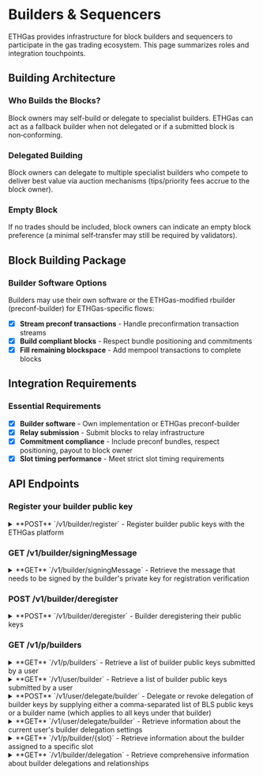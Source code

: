 
<!-- ---
sidebar_position: 2
--- -->

# Builders & Sequencers

<!-- :::info Role scope
This page focuses on Builders. For Developers see [Overview](/docs/developers/overview). 
For Validators see [Validator Overview](/docs/validators/overview). 
::: -->

ETHGas provides infrastructure for block builders and sequencers to participate in the gas trading ecosystem. This page summarizes roles and integration touchpoints.

## Building Architecture

<div className="row">
  <div className="col col--4">
    <div className="feature-card">
      <h3>Who Builds the Blocks?</h3>
      <p>Block owners may self-build or delegate to specialist builders. ETHGas can act as a fallback builder when not delegated or if a submitted block is non‑conforming.</p>
    </div>
  </div>
  <div className="col col--4">
    <div className="feature-card">
      <h3>Delegated Building</h3>
      <p>Block owners can delegate to multiple specialist builders who compete to deliver best value via auction mechanisms (tips/priority fees accrue to the block owner).</p>
    </div>
  </div>
  <div className="col col--4">
    <div className="feature-card">
      <h3>Empty Block</h3>
      <p>If no trades should be included, block owners can indicate an empty block preference (a minimal self‑transfer may still be required by validators).</p>
    </div>
  </div>
</div>


## Block Building Package

<div className="feature-card">
  <h3>Builder Software Options</h3>
  <p>Builders may use their own software or the ETHGas-modified rbuilder (preconf-builder) for ETHGas-specific flows:</p>
  
  - [x] **Stream preconf transactions** - Handle preconfirmation transaction streams
  - [x] **Build compliant blocks** - Respect bundle positioning and commitments
  - [x] **Fill remaining blockspace** - Add mempool transactions to complete blocks
</div>

<!-- ### Resources

- **Preconf Builder (optional)**: <a href="https://github.com/ethgas-developer/preconf-builder" target="_blank" rel="noopener noreferrer">https://github.com/ethgas-developer/preconf-builder</a>
- **Builder Scripts**: <a href="https://github.com/ethgas-developer/ethgas-builder-scripts" target="_blank" rel="noopener noreferrer">https://github.com/ethgas-developer/ethgas-builder-scripts</a> -->


## Integration Requirements

<div className="feature-card">
  <h3>Essential Requirements</h3>
  
  - [x] **Builder software** - Own implementation or ETHGas preconf-builder
  - [x] **Relay submission** - Submit blocks to relay infrastructure
  - [x] **Commitment compliance** - Include preconf bundles, respect positioning, payout to block owner
  - [x] **Slot timing performance** - Meet strict slot timing requirements
</div>

## API Endpoints

<div className="api-endpoints-grid">

### Register your builder public key

<details className="api-endpoint" id="post-v1builderregister">
<summary className="api-endpoint-header">
  <span className="api-method-post">**POST**</span> `/v1/builder/register` - Register builder public keys with the ETHGas platform
</summary>

**Code Example:**
<Tabs>
<TabItem value="http" label="HTTP" default>

```bash
curl -H "Authorization: Bearer {{access_token}}" -X POST /v1/builder/register?publicKeys=0x12345...,0x234134...&signatures=2asdfjghadg,xghlktdhj
```

</TabItem>
<TabItem value="python" label="Python">

```python
import requests

url = "https://mainnet.app.ethgas.com/api/v1/builder/register"

payload = {
    'publicKeys': '0x123456789abcdef...,0x234134...',
    'signatures': '2asdfjghadg,xghlktdhj'
}

headers = {
    'Authorization': 'Bearer <your-auth-token>',
    'Content-Type': 'application/json'
}

response = requests.post(url, headers=headers, params=payload)

print(response.text)
```

</TabItem>
</Tabs>


#### Request Parameters

| Parameter | Required | Type | Description |
|-----------|----------|------|-------------|
| publicKeys | Yes | string | Comma separated list of builder bls public key in hex |
| signatures | Yes | string | Comma separated list of bls signatures in hex |

#### Response Example

```json
{
    "success": true,
    "data": {
        "results": [
            {
                "publicKey": "0xa25addc4fc16f72ca667177d7a5533d4287b3574f0127ffc227095e90b0b1fd0dd48c421e04e613d2298fe4dac83a2a5",
                "result": {
                    "result": 0,
                    "description": "Success"
                }
            },
            {
                "publicKey": "0xaea551245bd0512de5222834db5f3bc9cba1a04a2e8f5de0d4fea843c9fee1af31bb9373ba6b9da08a0820f695c6ab6e",
                "result": {
                    "result": 0,
                    "description": "Success"
                }
            }
        ]
    }
}
```

#### Response Body

| Field | Type | Description |
|-------|------|-------------|
| success | boolean | Success status of the request |
| data | object | Response data container |
| └ results | object[] | Results of builder public key registrations |
| └└ publicKey | string | Public key in the registration |
| └└ result | object | Builder Registration Result |
| └└└ result | integer | Builder Registration Result Code |
| └└└ description | string | Builder Registration Result Description |


:::info
 Note: Please refer to [lookup table](/docs/reference/lookup-tables) to check the builder registration result enum
:::
</details>





### GET /v1/builder/signingMessage

<details className="api-endpoint" id="get-v1buildersigningmessage">
<summary className="api-endpoint-header">
  <span className="api-method-get">**GET**</span> `/v1/builder/signingMessage` - Retrieve the message that needs to be signed by the builder's private key for registration verification
</summary>

**Code Example:**
<Tabs>
<TabItem value="http" label="HTTP" default>


```bash
curl -H "Authorization: Bearer {{access_token}}" -X POST /v1/builder/signingMessage
```

</TabItem>
<TabItem value="python" label="Python">

```python
import requests

url = "https://mainnet.app.ethgas.com/api/v1/builder/signingMessage"

headers = {
    'Authorization': 'Bearer <your-auth-token>',
    'Content-Type': 'application/json'

}

response = requests.get(url, headers=headers)

print(response.text)
```

</TabItem>
</Tabs>


#### Response Example

```json
{
    "success": true,
    "data": {
        "message": {
            "eoaAddress": "0xd065335192d920ce2de4a88557f232943a901a9f"
        }
    }
}
```

#### Response Body

| Field | Type | Description |
|-------|------|-------------|
| success | boolean | Success status of the request |
| data | object | Response data container |
| └ message | object | Signing message |
| └└ eoaAddress | string | EOA address of current user |

</details>

### POST /v1/builder/deregister

<details className="api-endpoint" id="post-v1builderderegister">
<summary className="api-endpoint-header">
  <span className="api-method-post">**POST**</span> `/v1/builder/deregister` - Builder deregistering their public keys
</summary>

**Code Example:**
<Tabs>
<TabItem value="http" label="HTTP" default>

```bash
curl -H "Authorization: Bearer {{access_token}}" -X POST /v1/validator/deregister?publicKey=0x123423qtdgasdg...
```

</TabItem>
<TabItem value="python" label="Python">

```python
import requests

url = "https://mainnet.app.ethgas.com/api/v1/builder/deregister"

payload = {
    'publicKeys': '0x123456789abcdef...,0x234134...'
}

headers = {
    'Authorization': 'Bearer <your-auth-token>',
    'Content-Type': 'application/json'
}

response = requests.post(url, headers=headers, params=payload)

print(response.text)
```

</TabItem>
</Tabs>


#### Request Parameters

| Parameter | Required | Type | Description |
|-----------|----------|------|-------------|
| publicKeys | Yes | string | List of builder bls public keys in hex |

#### Response Example

```json
{
    "success": true
}
```

#### Response Body

| Field | Type | Description |
|-------|------|-------------|
| success | boolean | Success status of the request |
<!-- | data | object | Response data container |
| └ results | object[] | Results of builder public key deregistrations |
| └└ publicKey | string | Public key in the deregistration |
| └└ result | object | Builder Registration Result |
| └└└ result | integer | Builder Registration Result Code |
| └└└ description | string | Builder Registration Result Description | -->

</details>

### GET /v1/p/builders

<details className="api-endpoint" id="get-v1pbuilders">
<summary className="api-endpoint-header">
  <span className="api-method-get">**GET**</span> `/v1/p/builders` - Retrieve a list of builder public keys submitted by a user
</summary>

**Code Example:**
<Tabs>
<TabItem value="http" label="HTTP" default>

```bash
GET /v1/p/builders
```

#### Response Example

```json
{
    "success": true,
    "data": {
        "builders": {
            "whitelistedBuilders": {
                "btcs": [
                    "0x123456789abcdef...",
                    "0xfb3456789abcdef..."
                ]
            },
            "unnamedBuilders": [
                "0x123456789abcdef...",
                "0xfb3456789abcdef..."
            ],
            "fallbackBuilder": "0xlhadunabcdef..."
        }
    }
}
```

</TabItem>
<TabItem value="python" label="Python">

```python
import requests

url = "https://mainnet.app.ethgas.com/api/v1/p/builders"

headers = {
    'Authorization': 'Bearer <your-auth-token>'
}

response = requests.get(url, headers=headers)

print(response.text)
```

#### Response Example

```json
{
    "success": true,
    "data": {
        "builders": {
            "whitelistedBuilders": {
                "btcs": [
                    "0x123456789abcdef...",
                    "0xfb3456789abcdef..."
                ]
            },
            "unnamedBuilders": [
                "0x123456789abcdef...",
                "0xfb3456789abcdef..."
            ],
            "fallbackBuilder": "0xlhadunabcdef..."
        }
    }
}
```

</TabItem>
</Tabs>

#### Response Body

| Field | Type | Description |
|-------|------|-------------|
| success | boolean | Success status of the request|
| data | object | Response data container |
| └ builders | object | List of builder objects |
| └└ whitelistedBuilders | object | Array of builder objects |
| └└└ unnamedBuilders | list | List of public key of unnamed builder in hex|
| └└└ fallbackBuilder | string | Public key of the ETHGAS fallback builder in hex|

</details>

<details className="api-endpoint" id="get-user-builder">
<summary className="api-endpoint-header">
  <span className="api-method-get">**GET**</span> `/v1/user/builder` - Retrieve a list of builder public keys submitted by a user
</summary>

**Code Example:**
<Tabs>
<TabItem value="http" label="HTTP" default>

```bash
GET /v1/user/builder
```

</TabItem>
<TabItem value="python" label="Python">

```python
import requests

url = "https://mainnet.app.ethgas.com/api/v1/user/builder"


response = requests.get(url, headers=headers)

print(response.text)
```

</TabItem>
</Tabs>


#### Response Example

```json
{
    "success": true,
    "data": {
        "builders": [
            "0xa25addc4fc16f72ca667177d7a5533d4287b3574f0127ffc227095e90b0b1fd0dd48c421e04e613d2298fe4dac83a2a5",
            "0xa6745dd64a0a393497d5a7d4904b613aa386f47eb2e3617cf791f059291f2812683305a4bd562d63ec15990b67795e2a",
            "0xaea551245bd0512de5222834db5f3bc9cba1a04a2e8f5de0d4fea843c9fee1af31bb9373ba6b9da08a0820f695c6ab6e"
        ]
    }
}
```

#### Response Body

| Field | Type | Description |
|-------|------|-------------|
| success | boolean | Success status of the request |
| data | object | Response data container |
| └ builders | string[] | List of builder bls keys.
 |

</details>

<details className="api-endpoint" id="post-user-delegate-builder">
<summary className="api-endpoint-header">
  <span className="api-method-post">**POST**</span> `/v1/user/delegate/builder` - Delegate or revoke delegation of builder keys by supplying either a comma-separated list of BLS public keys or a builder name (which applies to all keys under that builder)
</summary>

**Code Example:**
<Tabs>
<TabItem value="http" label="HTTP" default>

```bash
curl -H "Authorization: Bearer {{access_token}}" -X POST /v1/user/delegate/builder?publicKeys=0x12345...,0x2df345...&enable=true
```

</TabItem>
<TabItem value="python" label="Python">

```python
import requests

url = "https://mainnet.app.ethgas.com/api/v1/user/delegate/builder"

payload = {
    'publicKeys': '0x123456789abcdef...,0x2df345...',
    'enable': true
}

headers = {
    'Authorization': 'Bearer <your-auth-token>',
    'Content-Type': 'application/json'
}

response = requests.post(url, headers=headers, params=payload)

print(response.text)
```

</TabItem>
</Tabs>


#### Request Parameters

| Parameter | Required | Type | Description |
|-----------|----------|------|-------------|
| publicKeys | No | string | Builder's BLS public key to delegate to |
| builderName| No | string | Builder name |
| enable | Yes | boolean | Delegate or revoke builder delegation.| 

#### Response Example

```json
{
    "success": true
}
```

#### Response Body

| Field | Type | Description |
|-------|------|-------------|
| success | boolean | Success status of the request |


:::note
Note: User needs to delegate a new builder 2 seconds before the market close in order to be effective in that epoch.
:::

</details>

<details className="api-endpoint" id="get-user-delegate-builder">
<summary className="api-endpoint-header">
  <span className="api-method-get">**GET**</span> `/v1/user/delegate/builder` - Retrieve information about the current user's builder delegation settings
</summary>

**Code Example:**
<Tabs>
<TabItem value="http" label="HTTP" default>
```bash
curl -H "Authorization: Bearer {{access_token}}" -X GET /v1/user/delegate/builder
```

</TabItem>
<TabItem value="python" label="Python">

```python
import requests

url = "https://mainnet.app.ethgas.com/api/v1/user/delegate/builder"

headers = {
    'Authorization': 'Bearer <your-auth-token>',
    'Content-Type': 'application/json'

}

response = requests.get(url, headers=headers)

print(response.text)
```

</TabItem>
</Tabs>


#### Response Example

```json
{
    "success": true,
    "data": {
        "delegatedBuilders": [
            "0x123456789abcdef...",
            "0xfb3456789abcdef..."
        ]
    }
}
```

#### Response Body

| Field | Type | Description |
|-------|------|-------------|
| success | boolean | Success status of the request |
| data | object | Response data container |
| └ delegatedBuilders | string[] | The delegated builder public key |

</details>

<details className="api-endpoint" id="get-p-builder-slot">
<summary className="api-endpoint-header">
  <span className="api-method-get">**GET**</span> `/v1/p/builder/{slot}` - Retrieve information about the builder assigned to a specific slot
</summary>

**Code Example:**
<Tabs>
<TabItem value="http" label="HTTP" default>

```bash
GET /v1/p/builder/123
```

</TabItem>
<TabItem value="python" label="Python">

```python
import requests

url = "https://mainnet.app.ethgas.com/api/v1/p/builder/123"


response = requests.get(url, headers=headers)

print(response.text)
```

</TabItem>
</Tabs>


#### Path Parameters

| Parameter | Required | Type | Description |
|-----------|----------|------|-------------|
| slot | YES | integer | The Slot ID to query the builder |

#### Response Example

```json
{
    "success" : true,
    "data": {
        "slot": 123,
        "builders": [
            "0x123456789abcdef...",
            "0x156256789ad4fef..."
        ],
        "fallbackBuilder": "0xdsfa56789abcdef..."
    }
}
```

#### Response Body

| Field | Type | Description |
|-------|------|-------------|
| success | boolean | Success status of the request |
| data | object | Response data container |
| └ slot | integer | The slot number |
| └ builders | string[] | List of available builder keys for the queried slot |
| └ fallbackBuilder | string | Public key of the fallback builder in hexadecimal format|


</details>

<details className="api-endpoint" id="get-builder-delegation">
<summary className="api-endpoint-header">
  <span className="api-method-get">**GET**</span> `/v1/builder/delegation` - Retrieve comprehensive information about builder delegations and relationships
</summary>

**Code Example:**
<Tabs>
<TabItem value="http" label="HTTP" default>

```bash
curl -H "Authorization: Bearer {{access_token}}" -X GET /v1/builder/delegation
```

</TabItem>
<TabItem value="python" label="Python">

```python
import requests

url = "https://mainnet.app.ethgas.com/api/v1/builder/delegation"

headers = {
    'Authorization': 'Bearer <your-auth-token>',
    'Content-Type': 'application/json'

}

response = requests.get(url, headers=headers)

print(response.text)
```

</TabItem>
</Tabs>

#### Response Example

```json
{
    "success": true,
    "data": {
        "builderDelegations": {
            "0xefefdffaddfeefef000...": ["0xabadba...", "0x2asdfadv..."],
            "0xdfg2345dfg0efefdffa...": ["0x58de13...", "0x2ab05ed1..."]
        }
    }
}
```

#### Response Body

| Field | Type | Description |
|-------|------|-------------|
| success | boolean | Success status of the request |
| data | object | Response data container |
| └ builderDelegation | object | Mapping of builder delegations from corresponding builder key registered by the user |
| └└  | string | Corresponding builder key registered by the user |
| └└└  | string[] | EOA address who delegated to the builder key |

</details>

</div> 